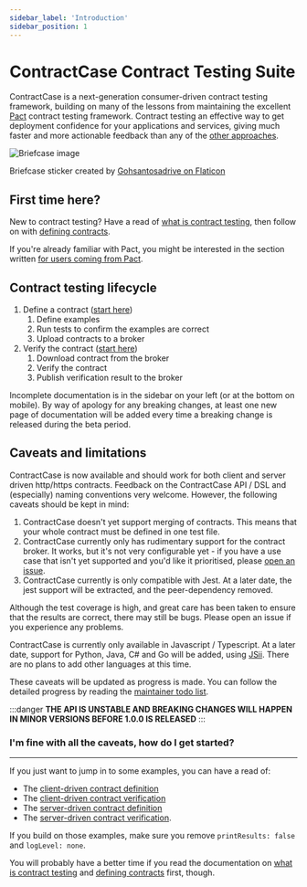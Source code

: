 ```yaml
---
sidebar_label: 'Introduction'
sidebar_position: 1
---
```



# ContractCase Contract Testing Suite

ContractCase is a next-generation consumer-driven contract testing framework, building
on many of the lessons from maintaining the excellent [Pact](https://pact.io) contract testing
framework. Contract testing an effective way to get
deployment confidence for your applications and services, giving much faster and more actionable feedback than any of the [other approaches](./Alternatives).

<div style={{textAlign: 'center'}}>
    <div>

![Briefcase image](./suitcase.png)

</div>
    <div style={{fontSize: 'small'}}>Briefcase sticker created by <a href="https://www.flaticon.com/free-stickers/law">Gohsantosadrive on Flaticon</a></div>
</div>

## First time here?

New to contract testing? Have a read of [what is contract testing](./what-is-contract-testing), then follow on with [defining contracts](./defining-contracts).

If you're already familiar with Pact, you might be interested in the section written [for users coming from Pact](./Alternatives/differences-to-pact).

## Contract testing lifecycle

1. Define a contract ([start here](./defining-contracts))
   1. Define examples
   1. Run tests to confirm the examples are correct
   1. Upload contracts to a broker
1. Verify the contract ([start here](./verifying-contracts))
   1. Download contract from the broker
   1. Verify the contract
   1. Publish verification result to the broker

Incomplete documentation is in the sidebar on your left (or at the bottom on
mobile). By way of apology for any breaking changes, at least one new page of
documentation will be added every time a breaking change is released during the
beta period.

## Caveats and limitations

ContractCase is now available and should work for both client and server driven http/https
contracts. Feedback on the ContractCase API / DSL and (especially) naming
conventions very welcome. However, the following caveats should be kept in mind:

1. ContractCase doesn't yet support merging of contracts. This means that your whole contract must be defined in one test file.
1. ContractCase currently only has rudimentary support for the contract broker. It works, but it's not very configurable yet - if you have a use case that isn't yet supported and you'd like it prioritised, please [open an issue](https://github.com/case-contract-testing/case/issues/new).
1. ContractCase currently is only compatible with Jest. At a later date, the jest support will be extracted, and the peer-dependency removed.

Although the test coverage is high, and great care has been taken to ensure that the results are correct, there may still be bugs. Please open an issue if you experience any problems.

ContractCase is currently only available in Javascript / Typescript. At a later date, support for Python, Java, C# and Go will be added, using [JSii](https://aws.github.io/jsii/). There are no plans to add other languages at this time.

These caveats will be updated as progress is made. You can follow the detailed
progress by reading the [maintainer todo
list](https://github.com/case-contract-testing/case/blob/main/docs/maintainers/todo.md).

:::danger
**THE API IS UNSTABLE AND BREAKING CHANGES WILL HAPPEN IN MINOR VERSIONS BEFORE 1.0.0 IS RELEASED**
:::

### I'm fine with all the caveats, how do I get started?

<Tabs groupId="language">
  <TabItem value="js" label="Typescript">
    <InstallJs />
  </TabItem>
  <TabItem value="java" label="Java">
    <InstallJava />
  </TabItem>
</Tabs>

---

If you just want to jump in to some examples, you can have a read of:

- The [client-driven contract definition](https://github.com/case-contract-testing/contract-case/blob/main/packages/contract-case-jest/src/index.http.client.define.spec.ts)
- The [client-driven contract verification](https://github.com/case-contract-testing/contract-case/blob/main/packages/contract-case-jest/src/index.http.client.spec.verify.ts)
- The [server-driven contract definition](https://github.com/case-contract-testing/contract-case/blob/main/packages/contract-case-jest/src/index.http.server.define.spec.ts)
- The [server-driven contract verification](https://github.com/case-contract-testing/contract-case/blob/main/packages/contract-case-jest/src/index.http.server.spec.verify.ts).

If you build on those examples, make sure you remove `printResults: false` and `logLevel: none`.

You will probably have a better time if you read the documentation on [what is contract testing](./what-is-contract-testing) and [defining contracts](./defining-contracts) first, though.
